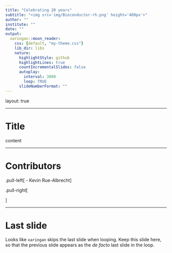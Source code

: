 ```yaml
---
title: "Celebrating 20 years"
subtitle: "<img src='img/Bioconductor-rh.png' height='400px'>"
author: ""
institute: ""
date: ""
output:
  xaringan::moon_reader:
    css: [default, "my-theme.css"]
    lib_dir: libs
    nature:
      highlightStyle: github
      highlightLines: true
      countIncrementalSlides: false
      autoplay:
        interval: 3000
        loop: TRUE
      slideNumberFormat: ""
---
```


layout: true

---

# Title

content

---

# Contributors

.pull-left[
- Kevin Rue-Albrecht
]

.pull-right[

]

---

# Last slide

Looks like `xaringan` skips the last slide when looping.
Keep this slide here, so that the previous slide appears as the _de facto_ last slide in the loop.
